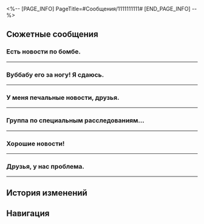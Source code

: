 <%-- [PAGE_INFO]
PageTitle=#Сообщения/1111111111#
[END_PAGE_INFO] --%>
{{Сообщение Инфобокс
|id          = 143
|Изображение = НИП 1111111111 Иконка.png
|Тип         = Группа
|Персонажи   = [[Авантюрин]]; [[Аргенти]]; [[Бутхилл]]; [[Вельт]]; [[Дань Хэн]]; [[Доктор Рацио]]; [[Зарянка]]; [[Март 7]]; [[Первопроходец]]; [[Топаз]]; [[Химеко]]; [[Чёрный Лебедь]]; [[откуда_лучше_смотреть_салют]]
|Фракция     = Другие
}}

==Сюжетные сообщения==
===Есть новости по бомбе.===
{{Сообщения
|условие_получения = 
|текст =
:'''Чёрный Лебедь:''' Есть новости по бомбе.
:'''Чёрный Лебедь:''' Хорошие и плохие.
:'''Чёрный Лебедь:''' С каких лучше начать?
:{Выбор} С хороших.
::'''(Первопроходец):''' Сначала с хороших.
::'''Чёрный Лебедь:''' [[Файл:Стикер ГПП 12 Чёрный Лебедь 03.png|80px|(Стикер «Хрустальный шар»)]]
::'''Чёрный Лебедь:''' Хорошие новости: я нашла 131 бомбу.
::'''Чёрный Лебедь:''' Плохие новости: они все муляжи.
:{Выбор} С плохих.
::'''(Первопроходец):''' Начни с плохих.
::'''Чёрный Лебедь:''' [[Файл:Стикер ГПП 12 Чёрный Лебедь 03.png|80px|(Стикер «Хрустальный шар»)]]
::'''Чёрный Лебедь:''' Плохие новости: я нашла 131 бомбу.
::'''Чёрный Лебедь:''' Хорошие новости: они все муляжи.
:{Выбор} Так ты тоже здесь?
::'''(Первопроходец):''' ??? А что ты делаешь в групповом чате?
::'''Чёрный Лебедь:''' [[Файл:Стикер ГПП 12 Чёрный Лебедь 03.png|80px|(Стикер «Хрустальный шар»)]]
::'''Чёрный Лебедь:''' Проще говоря, я нашла 131 бомбу, но все муляжи.
:'''Март 7:''' Недотёпы в масках те ещё шутники...
:'''Химеко:''' Не волнуйтесь. Метод исключения - тоже рабочая тактика решения проблем.
:'''Зарянка:''' Здесь идёт эвакуация Семьи. Гончие напали на след.
:'''Зарянка:''' Продолжайте в том же духе, ребята!
}}
----

===Вуббабу его за ногу! Я сдаюсь.===
{{Сообщения
|условие_получения = 
|текст =
:'''Бутхилл:''' Вуббабу его за ногу! Я сдаюсь.
:'''Аргенти:''' Что стряслось, сребровласый ковбой?
:'''Бутхилл:''' Я нашёл 217
:'''Бутхилл:''' говорящих кукол.
:'''Бутхилл:''' [[Файл:Message Бутхилл 44.png|256px]]
:'''Бутхилл:''' Ха-ха
:'''Чёрный Лебедь:''' Ха-ха
:'''Март 7:''' Ха-ха
:'''Бутхилл:''' И то после того, как обратился за помощью к Гончим и парнишке с гипсовой головой.
:'''Бутхилл:''' А кто знает, сколько бы мы потратили времени, если бы сами искали.
:'''Вельт:''' Жаль... Учитывая привычки этой Недотёпы, боюсь, что нам ещё долго придётся опираться на метод исключения.
:'''Аргенти:''' Не волнуйтесь. Красота укажет нам путь!
}}
----

===У меня печальные новости, друзья.===
{{Сообщения
|условие_получения = 
|текст =
:'''Аргенти:''' У меня печальные новости, друзья.
:'''Топаз:''' Рассказывай.
:'''Аргенти:''' Испытание Красоты очень опасное.
:'''Аргенти:''' Я нашёл 145 чудеснейших кукол, но решил, что это бомбы Недотёпы.
:'''Март 7:''' Это точно не испытание Радости или типа того?
:'''Аргенти:''' Постарайтесь сохранять хладнокровие в любых обстоятельствах, друзья.
:'''Аргенти:''' Я чувствую, что мы решим любые проблемы, если убедим Идрилу своим непоколебимым терпением и искренними убеждениями.
:'''Химеко:''' Господин Аргенти прав. Будьте начеку.
}}
----

===Группа по специальным расследованиям...===
{{Сообщения
|условие_получения = 
|текст =
:'''Топаз:''' Группа по специальным расследованиям КММ уже сворачивается.
:'''Топаз:''' В общей сложности мы нашли 329 кукол, и ни единой бомбы.
:'''Топаз:''' Подумала, что нужно вам сообщить.
:'''Бутхилл:''' Что, даже вы ничего не можете с этим сделать?
:'''Бутхилл:''' Вот весело-то как, твою милашку.
:'''Март 7:''' Не сдавайтесь! Это уже близко к 999.
:'''Март 7:''' Экипаж экспресса тоже уже заканчивает!
:'''Топаз:''' Продолжайте в том же духе. Теперь Пом-Пом возглавит команду эвакуации.
:'''Топаз:''' Удачи вам.
}}
----

===Хорошие новости!===
{{Сообщения
|условие_получения = 
|текст =
:'''Март 7:''' Хорошие новости!
:'''Март 7:''' Мы нашли тут 172 оставшихся кукол.
:'''Март 7:''' Но
:'''Дань Хэн:''' Все они - обычные куклы.
:'''Бутхилл:''' Что происходит? Девчушка решила нас обдурить?
:{{Диалог|Предупреждение}} откуда_лучше_смотреть_салют присоединяется к групповому чату
:'''откуда_лучше_смотреть_салют:''' Давно не виделись, ребята!
:'''откуда_лучше_смотреть_салют:''' [[Файл:Стикер ГПП 12 Искорка 04.png|80px|(Стикер «Открывающаяся дверь»)]]
:'''откуда_лучше_смотреть_салют:''' Госпожа Искорка очень рада, что вы тратите на неё время!
:'''откуда_лучше_смотреть_салют:''' Поэтому она попросила меня передать вам сообщение~
:{Выбор} Почему ты снова тут?
::'''(Первопроходец):''' ??? Я тебя в чат не {{MC|ж=добавляла|м=добавлял}}.
::'''откуда_лучше_смотреть_салют:''' Вот такая она, госпожа Искорка. Ей не требуется приглашение.
:{Выбор} Ну конечно...
::'''(Первопроходец):''' Я {{MC|ж=знала|м=знал}}, что всё не так просто...
::'''откуда_лучше_смотреть_салют:''' Да у тебя появились зайчатки разума, {{MC|ж=серовласка|м=серовласый}}! Госпожа Искорка довольна.
:'''откуда_лучше_смотреть_салют:''' Так, хватит шуточек! Госпожа Искорка говорит, что это крайне важное сообщение. Так что слушайте внимательно.
:'''откуда_лучше_смотреть_салют:''' На «Лучезарном шпате» на самом деле находится 1000 кукол. Чтобы поощрить ваши старания, госпожа Искорка решилась на благородный жест: она выдаст всем координаты последней куклы, в которой находится бомба!
:'''откуда_лучше_смотреть_салют:''' Всем выделили на поиски намного больше десяти минут, но давайте-ка лучше поторопимся, ага? Если вы будете копаться, случится что-то страшное!
:'''откуда_лучше_смотреть_салют:''' @Зарянка Ты же наверняка не хочешь, чтобы все узнали, что «контракт Семьи на защиту Пенаконии истёк», так ведь...
:'''откуда_лучше_смотреть_салют:''' Скорее выдвигайтесь на поиски, спасители мира!
:'''откуда_лучше_смотреть_салют:''' [[Файл:Стикер ГПП 12 Искорка 03.png|80px|(Стикер «Зажигалка»)]]
:{{Диалог|Предупреждение}} откуда_лучше_смотреть_салют покидает групповой чат
:'''Зарянка:''' Не дайте её возмутительной выходке сбить вас с толку, друзья.
:'''Зарянка:''' Встретимся на месте.
:'''Март 7:''' Когда поймаем её, то так проучим, что нескоро забудет!
:'''Март 7:''' [[Файл:Стикер ГПП 01 Март 7 06.png|80px|(Стикер «Злюсь»)]]
}}
----

===Друзья, у нас проблема.===
{{Сообщения
|условие_получения = 
|текст =
:{Выбор} Отчитаться о ситуации с бомбой.
:'''(Первопроходец):''' Друзья, у нас проблема.
:'''(Первопроходец):''' На корабле обнаружена мнимая нейтронная бомба.
:'''Март 7:''' ?
:'''Вельт:''' Что происходит?
:{Выбор} Продолжить отчитываться о бомбе.
:'''(Первопроходец):''' Это всё Недотёпы в масках.
:{{Диалог|Предупреждение}} откуда_лучше_смотреть_салют присоединяется к групповому чату
:'''откуда_лучше_смотреть_салют:''' Госпожа Искорка лично прояснит ситуацию!
:'''откуда_лучше_смотреть_салют:''' [[Файл:Стикер ГПП 12 Искорка 02.png|80px|(Стикер «Демоница»)]]
:{Выбор} Как ты попала в чат?
::'''(Первопроходец):''' ??? Я тебя в чат не {{MC|ж=добавляла|м=добавлял}}.
::'''откуда_лучше_смотреть_салют:''' Вот такая она, госпожа Искорка. Ей не требуется приглашение.
:{Выбор} Поясни.
::'''(Первопроходец):''' Что ж, рассказывай.
::'''откуда_лучше_смотреть_салют:''' А ты хорошо чувствуешь обстановку. Мне это нравится!
:{Выбор} Добровольно сдаёшься?
::'''(Первопроходец):''' Да как ты смеешь показываться в этой группе???
::'''(Первопроходец):''' Пора проучить тебя!
::'''откуда_лучше_смотреть_салют:''' Согласна! Тогда попробуйте прийти через интернет и поймать меня.
:'''откуда_лучше_смотреть_салют:''' Так, давайте к делу!
:'''откуда_лучше_смотреть_салют:''' Вот вы удивились, да? Все кнопки госпожи Искорки найдены... Тогда почему таймер бомбы всё ещё тикает?
:'''откуда_лучше_смотреть_салют:''' Это всё благодаря доблестным Гончим! Благодаря их тщательным усилиям по поиску кнопок госпоже Искорке удалось нажать их все, одну за другой~
:'''откуда_лучше_смотреть_салют:''' Госпожа Искорка так устала... Сто тысяч кнопок! Она нажимала кнопки целых 48 системных часов!
:'''откуда_лучше_смотреть_салют:''' [[Файл:Стикер ГПП 12 Искорка 01.png|80px|(Стикер «Плачущая маска»)]]
:'''Март 7:''' ...
:'''Дань Хэн:''' ...
:'''Бутхилл:''' Да что с тобой не так?
:'''Аргенти:''' Не груби, сребровласый ковбой!
:{Выбор} ...
::'''(Первопроходец):''' ...
:{Выбор} Вот это усердие...
::'''(Первопроходец):''' Твоё бы терпение да в нужное русло...
:'''откуда_лучше_смотреть_салют:''' Спасибо за похвалу! Конечно, всё зависело ещё и от удачи госпожи Искорки...
:'''откуда_лучше_смотреть_салют:''' Не знаю почему, но 16 537 уважаемых искателей грёз предложили помощь госпоже Искорке... Улыбчивым девушкам всегда везёт~
:'''откуда_лучше_смотреть_салют:''' Итак, госпожа Искорка спрятала бомбу в одной из 999 кукол на круизном корабле.
:'''откуда_лучше_смотреть_салют:''' Вы ребята зоркие, поэтому наверняка найдёте нужную. Удачи!
:{{Диалог|Предупреждение}} откуда_лучше_смотреть_салют покидает групповой чат
:'''Март 7:''' Сколько-сколько?!
:'''Химеко:''' Без паники. Мы вместе решим эту задачку.
:'''Зарянка:''' Прошу вас, не суетитесь и не поднимайте ненужную панику.
:'''Зарянка:''' Я попрошу членов Семьи организовать эвакуацию. Оставляю бомбу на вас.
:'''Зарянка:''' Клан Дубов всегда полагался на силу Порядка, чтобы гарантировать «отсутствие смерти в мире грёз».
:'''Зарянка:''' Но благословение Порядка утеряно... И всю тяжесть последствий этого невозможно даже представить.
:'''Дань Хэн:''' Согласен. Прошу всех передавать информацию остальным, если вдруг что-то обнаружите.
:'''Аргенти:''' Красота обязуется выполнять приказ!
:'''Топаз:''' КММ тоже будет помогать. Не волнуйтесь, ребята.
:'''Авантюрин:''' Хотите поспорить, кто выживет?
:'''Доктор Рацио:''' Ок.
:{{Диалог|Предупреждение}} Доктор Рацио покидает групповой чат
:'''Бутхилл:''' Вперёд!
}}
----

==История изменений==
{{История изменений|3.5}}

==Навигация==
{{Сообщения Навбокс}}